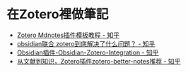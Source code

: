 # 在Zotero裡做筆記
* [Zotero Mdnotes插件模板教程 - 知乎](https://zhuanlan.zhihu.com/p/394682612)
* [obsidian联合 zotero到底解决了什么问题？ - 知乎](https://www.zhihu.com/question/533885202/answer/2496014370)
* [Obsidian插件-Obsidian-Zotero-Integration - 知乎](https://zhuanlan.zhihu.com/p/553864286)
* [从文献到知识，Zotero插件zotero-better-notes推荐 - 知乎](https://zhuanlan.zhihu.com/p/529084631)

